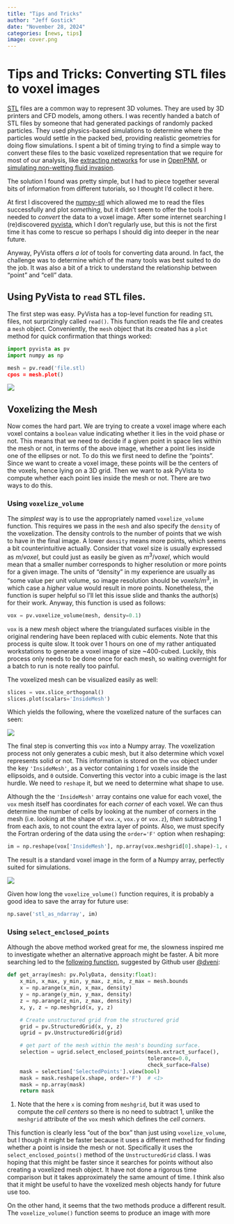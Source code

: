 ```yaml
---
title: "Tips and Tricks"
author: "Jeff Gostick"
date: "November 28, 2024"
categories: [news, tips]
image: cover.png
---
```


# Tips and Tricks: Converting STL files to voxel images

[STL](https://en.wikipedia.org/wiki/STL_(file_format)) files are a common way to represent 3D volumes.  They are used by 3D printers and CFD models, among others.  I was recently handed a batch of STL files by someone that had generated packings of randomly packed particles.  They used physics-based simulations to determine where the particles would settle in the packed bed, providing realistic geometries for doing flow simulations.  I spent a bit of timing trying to find a simple way to convert these files to the basic voxelized representation that we require for most of our analysis, like [extracting networks](https://doi.org/10.1103/PhysRevE.96.023307) for use in [OpenPNM](https://openpnm.org), or [simulating non-wetting fluid invasion](https://doi.org/10.1016/j.advwatres.2024.104799). 

The solution I found was pretty simple, but I had to piece together several bits of information from different tutorials, so I thought I'd collect it here.

At first I discovered the [numpy-stl](https://pypi.org/project/numpy-stl/) which allowed me to read the files successfully and plot *something*, but it didn't seem to offer the tools I needed to *convert* the data to a voxel image.  After some internet searching I (re)discovered [pyvista](https://pypi.org/project/pyvista/), which I don't regularly use, but this is not the first time it has come to rescue so perhaps I should dig into deeper in the near future.  

Anyway, PyVista offers *a lot* of tools for converting data around.  In fact, the challenge was to determine which of the many tools was best suited to do the job.  It was also a bit of a trick to understand the relationship between "point" and "cell" data.  

## Using PyVista to `read` STL files.

The first step was easy.  PyVista has a top-level function for reading `STL` files, not surprizingly called `read()`. This function reads the file and creates a `mesh` object.  Conveniently, the `mesh` object that its created has a `plot` method for quick confirmation that things worked:

```python
import pyvista as pv
import numpy as np

mesh = pv.read('file.stl)
cpos = mesh.plot()
```

![](plotted_mesh.png)

## Voxelizing the Mesh

Now comes the hard part.  We are trying to create a voxel image where each voxel contains a `boolean` value indicating whether it lies in the void phase or not.  This means that we need to decide if a given point in space lies within the mesh or not, in terms of the above image, whether a point lies inside one of the ellipses or not.  To do this we first need to define the "points".  Since we want to create a voxel image, these points will be the centers of the voxels, hence lying on a 3D grid.  Then we want to ask PyVista to compute whether each point lies inside the mesh or not. There are two ways to do this.  

### Using `voxelize_volume`

The *simplest* way is to use the appropriately named `voxelize_volume` function.  This requires we pass in the `mesh` and also specify the `density` of the voxelization.  The density controls to the number of points that we wish to have in the final image.  A lower `density` means more points, which seems a bit counterintuitive actually. Consider that voxel size is usually expressed as $m/voxel$, but could just as easily be given as $m^3/voxel$, which would mean that a smaller number corresponds to higher resolution or more points for a given image.  The units of "density" in my experience are usually as "some value per unit volume, so image resolution should be $voxels/m^3$, in which case a *higher* value would result in more points.  Nonetheless, the function is super helpful so I'll let this issue slide and thanks the author(s) for their work. Anyway, this function is used as follows:

```python
vox = pv.voxelize_volume(mesh, density=0.1)
```

`vox` is a new *mesh* object where the triangulated surfaces visible in the original rendering have been replaced with cubic elements. Note that this process is quite slow.  It took over 1 hours on one of my rather antiquated workstations to generate a voxel image of size ~400-cubed.  Luckily, this process only needs to be done once for each mesh, so waiting overnight for a batch to run is note really too painful. 

The voxelized mesh can be visualized easily as well:

```python
slices = vox.slice_orthogonal()
slices.plot(scalars='InsideMesh')
```

Which yields the following, where the voxelized nature of the surfaces can seen:

![](voxelized.png)

The final step is converting this `vox` into a Numpy array. The voxelization process not only generates a cubic mesh, but it also determine which voxel represents solid or not. This information is stored on the `vox` object under the key `'InsideMesh'`, as a vector containing `1` for voxels inside the ellipsoids, and `0` outside. Converting this vector into a cubic image is the last hurdle. We need to `reshape` it, but we need to determine what shape to use. 

Although the the `'InsideMesh'` array contains one value for each voxel, the `vox` mesh itself has coordinates for each *corner* of each voxel.  We can thus determine the number of cells by looking at the number of corners in the mesh (i.e. looking at the shape of `vox.x`, `vox.y` or `vox.z`), *then* subtracting 1 from each axis, to not count the extra layer of points.  Also, we must specify the Fortran ordering of the data using the `order='F'` option when reshaping:

```python
im = np.reshape(vox['InsideMesh'], np.array(vox.meshgrid[0].shape)-1, order='F')
```

The result is a standard voxel image in the form of a Numpy array, perfectly suited for simulations.  

![](ndarray.png)

Given how long the `voxelize_volume()` function requires, it is probably a good idea to save the array for future use:

```python
np.save('stl_as_ndarray', im)
```

### Using `select_enclosed_points`

Although the above method worked great for me, the slowness inspired me to investigate whether an alternative approach might be faster. A bit more searching led to the [following function](https://github.com/pyvista/pyvista/discussions/5652), suggested by Github user [@dveni](https://github.com/dveni):

```python
def get_array(mesh: pv.PolyData, density:float):
    x_min, x_max, y_min, y_max, z_min, z_max = mesh.bounds
    x = np.arange(x_min, x_max, density)
    y = np.arange(y_min, y_max, density)
    z = np.arange(z_min, z_max, density)
    x, y, z = np.meshgrid(x, y, z)

    # Create unstructured grid from the structured grid
    grid = pv.StructuredGrid(x, y, z)
    ugrid = pv.UnstructuredGrid(grid)

    # get part of the mesh within the mesh's bounding surface.
    selection = ugrid.select_enclosed_points(mesh.extract_surface(),
                                             tolerance=0.0,
                                             check_surface=False)
    mask = selection['SelectedPoints'].view(bool)
    mask = mask.reshape(x.shape, order='F')  # <1>
    mask = np.array(mask)
    return mask
```
1. Note that the here `x` is coming from `meshgrid`, but it was used to compute the *cell centers* so there is no need to subtract 1, unlike the `meshgrid` attribute of the `vox` mesh which defines the *cell corners*. 

This function is clearly less "out of the box" than just using `voxelize_volume`, but I though it might be faster because it uses a different method for finding whether a point is inside the mesh or not.  Specifically it uses the `select_enclosed_points()` method of the `UnstructuredGrid` class. I was hoping that this might be faster since it searches for points without also creating a voxelized mesh object.  It have not done a rigorous time comparison but it takes approximately the same amount of time.  I think also that it might be useful to have the voxelized mesh objects handy for future use too.  

On the other hand, it seems that the two methods produce a different result.  The `voxelize_volume()` function seems to produce an image with more 